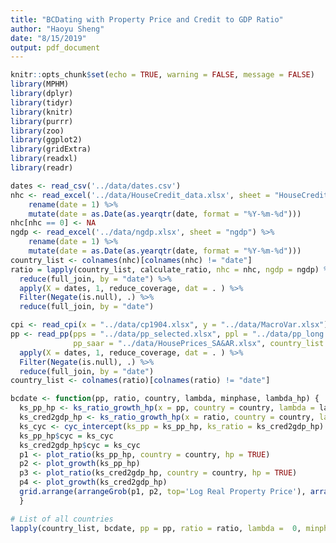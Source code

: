 ```yaml
---
title: "BCDating with Property Price and Credit to GDP Ratio"
author: "Haoyu Sheng"
date: "8/15/2019"
output: pdf_document
---
```


```r
knitr::opts_chunk$set(echo = TRUE, warning = FALSE, message = FALSE)
library(MPHM)
library(dplyr)
library(tidyr)
library(knitr)
library(purrr)
library(zoo)
library(ggplot2)
library(gridExtra)
library(readxl)
library(readr)
```

```r
dates <- read_csv('../data/dates.csv')
nhc <- read_excel('../data/HouseCredit_data.xlsx', sheet = "HouseCredit_NTcurr") %>%
    rename(date = 1) %>%
    mutate(date = as.Date(as.yearqtr(date, format = "%Y-%m-%d")))
nhc[nhc == 0] <- NA
ngdp <- read_excel('../data/ngdp.xlsx', sheet = "ngdp") %>%
    rename(date = 1) %>%
    mutate(date = as.Date(as.yearqtr(date, format = "%Y-%m-%d")))
country_list <- colnames(nhc)[colnames(nhc) != "date"]
ratio = lapply(country_list, calculate_ratio, nhc = nhc, ngdp = ngdp) %>%
  reduce(full_join, by = "date") %>%
  apply(X = dates, 1, reduce_coverage, dat = . ) %>%
  Filter(Negate(is.null), .) %>%
  reduce(full_join, by = "date")

cpi <- read_cpi(x = "../data/cp1904.xlsx", y = "../data/MacroVar.xlsx")
pp <- read_pp(pps = "../data/pp_selected.xlsx", ppl = "../data/pp_long.xlsx", 
              pp_saar = "../data/HousePrices_SA&AR.xlsx", country_list = country_list, cpi = cpi) %>%
  apply(X = dates, 1, reduce_coverage, dat = . ) %>%
  Filter(Negate(is.null), .) %>%
  reduce(full_join, by = "date") 
country_list <- colnames(ratio)[colnames(ratio) != "date"]
```

```r
bcdate <- function(pp, ratio, country, lambda, minphase, lambda_hp) {
  ks_pp_hp <- ks_ratio_growth_hp(x = pp, country = country, lambda = lambda, minphase = minphase, lambda_hp = lambda_hp)
  ks_cred2gdp_hp <- ks_ratio_growth_hp(x = ratio, country = country, lambda = lambda, minphase = minphase, lambda_hp = lambda_hp)
  ks_cyc <- cyc_intercept(ks_pp = ks_pp_hp, ks_ratio = ks_cred2gdp_hp)
  ks_pp_hp$cyc = ks_cyc
  ks_cred2gdp_hp$cyc = ks_cyc
  p1 <- plot_ratio(ks_pp_hp, country = country, hp = TRUE)
  p2 <- plot_growth(ks_pp_hp)
  p3 <- plot_ratio(ks_cred2gdp_hp, country = country, hp = TRUE)
  p4 <- plot_growth(ks_cred2gdp_hp)
  grid.arrange(arrangeGrob(p1, p2, top='Log Real Property Price'), arrangeGrob(p3, p4, top='Nominal Housing Credit to GDP Ratio'), ncol = 2, top = country)
  }
```

```r
# List of all countries
lapply(country_list, bcdate, pp = pp, ratio = ratio, lambda =  0, minphase = 4, lambda_hp = 1600 * 40)
```

